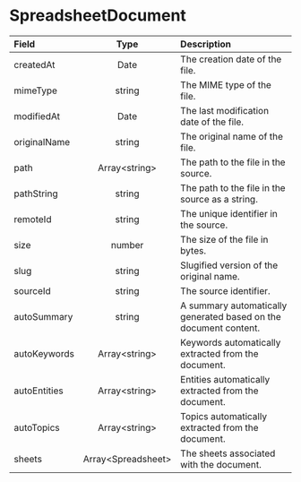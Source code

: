 # SpreadsheetDocument

| Field | Type | Description |
| :---------------- | :------: | :---- |
| createdAt | Date | The creation date of the file. |
| mimeType | string | The MIME type of the file. |
| modifiedAt | Date | The last modification date of the file. |
| originalName | string | The original name of the file. |
| path | Array\<string\> | The path to the file in the source. |
| pathString | string | The path to the file in the source as a string. |
| remoteId | string | The unique identifier in the source. |
| size | number | The size of the file in bytes. |
| slug | string | Slugified version of the original name. |
| sourceId | string | The source identifier. |
| autoSummary | string | A summary automatically generated based on the document content. |
| autoKeywords | Array\<string\> | Keywords automatically extracted from the document. |
| autoEntities | Array\<string\> | Entities automatically extracted from the document. |
| autoTopics | Array\<string\> | Topics automatically extracted from the document. |
| sheets | Array\<Spreadsheet\> | The sheets associated with the document. |
